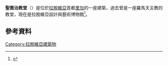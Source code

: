 '''聖喬治教堂'''（{{lang-lv|Svētā Jura baznīca)}}）是位於[[拉脫維亞|拉脫維亞]]首都[[里加|里加]]的一座建築，過去曾是一座羅馬天主教的教堂，現在是拉脫維亞設計與藝術博物館<ref>{{cite book |last= Banga |first= Vita|authorlink= Vita Banga |author2=Marina Levina|title= Rīgas dievnami: Arhitektūra un māksla. Riga's Churches. Architecture and Art |language=lv,de,en,ru |publisher= Zinātne, Apgads Mantojums |location= Riga |year= 2007 |oclc= 217266501 |isbn= 978-9984-823-00-3|display-authors=etal}}</ref>。
==參考資料==
{{reflist}}
{{coord|56.948087|24.10954|type:landmark_region:LV-RIX|display=title}}
[[Category:拉脫維亞建築物|Category:拉脫維亞建築物]]